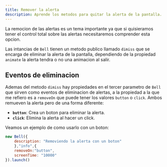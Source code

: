 ```yaml
---
title: Remover la alerta
description: Aprende los metodos para quitar la alerta de la pantalla.
---
```



La remocion de las alertas es un tema importante ya que si quisieramos tener el control total sobre las alertas necesitaremos comprender esta opcion.

Las intancias de `Bell` tienen un metodo publico llamado `dimiss` que se encarga de eliminar la alerta de la pantalla, dependiendo de la propiedad `animate` la alerta tendra o no una animacion al salir.

## Eventos de eliminacion

Ademas del metodo `dimiss` hay propiedades en el tercer parametro de `Bell` que sirven como eventos de eliminacion de alertas, a la propiedad a la que me refiero es a `removeOn` que puede tener los valores `button` o `click`. Ambos remueven la alerta pero de una forma diferente:

- **`button`**: Crea un boton para eliminar la alerta.
- **`click`**: Elimina la alerta al hacer un click.

Veamos un ejemplo de como usarlo con un boton:

```js
new Bell({
	description: "Removiendo la alerta con un boton"
	},"info",{
	removeOn:"button",
	screenTime: "10000"
}).launch()
```

<Touches slug="es-removal"/>
